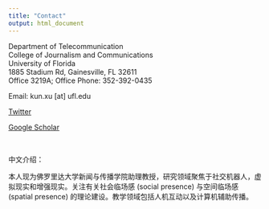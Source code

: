 ```yaml
---
title: "Contact"
output: html_document
---
```



Department of Telecommunication  
College of Journalism and Communications  
University of Florida  
1885 Stadium Rd, Gainesville, FL 32611  
Office 3219A; Office Phone: 352-392-0435


Email: kun.xu [at] ufl.edu

[Twitter](https://twitter.com/bigben219)

[Google Scholar](https://scholar.google.com/citations?user=ojzP8I0AAAAJ&hl=en)

&nbsp;
&nbsp;

中文介绍：

本人现为佛罗里达大学新闻与传播学院助理教授，研究领域聚焦于社交机器人，虚拟现实和增强现实。关注有关社会临场感 (social presence) 与空间临场感 (spatial presence) 的理论建设。教学领域包括人机互动以及计算机辅助传播。